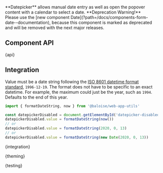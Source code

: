 
<Meta of={DatepickerStories} />

<StoryHeading of={DatepickerStories.Basic} hidden></StoryHeading>

<Banner of={DatepickerStories} />

<Lead>
  **Datepicker** allows manual date entry as well as open the popover content with a calendar to select a date.
</Lead>

<WarningQuote>
  **Deprecation Warning!** <br />
  Please use the [new component Date](?path=/docs/components-form-date--documentation), because this component is marked
  as deprecated and will be removed with the next major releases.
</WarningQuote>

## Component API


<Markdown>{api}</Markdown>

## Integration

Value must be a date string following the [ISO 8601 datetime format standard](https://www.w3.org/TR/NOTE-datetime),
`1996-12-19`. The format does not have to be specific to an exact datetime.
For example, the maximum could just be the year, such as `1994`. Defaults to the end of this year.

```typescript
import { formatDateString, now } from '@baloise/web-app-utils'

const datepickerDisabled = document.getElementById('datepicker-disabled')
datepickerDisabled.value = formatDateString(now())
// or
datepickerDisabled.value = formatDateString(2020, 0, 13)
// or
datepickerDisabled.value = formatDateString(new Date(2020, 0, 13))
```


<Markdown>{integration}</Markdown>


<Markdown>{theming}</Markdown>


<Markdown>{testing}</Markdown>

<Footer />
